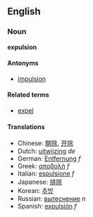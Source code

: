 ==English==
===Noun===
'''expulsion'''

====Antonyms====
*[[impulsion]]

====Related terms====
*[[expel]]

====Translations====
*Chinese: [[開除]], [[开除]]
*Dutch: [[uitwijzing]] ''de''
*German: [[Entfernung]] ''f''
*Greek: [[αποβολή]] ''f''
*Italian: [[espulsione]] ''f''
*Japanese: [[排除]]
*Korean: [[추방]]
*Russian: [[вытеснение]] ''n''
*Spanish: [[expulsión]] ''f''